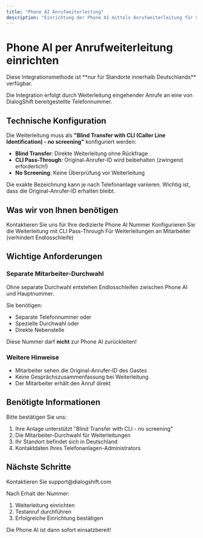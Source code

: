 ```yaml
---
title: "Phone AI Anrufweiterleitung"
description: "Einrichtung der Phone AI mittels Anrufweiterleitung für Standorte in Deutschland"
---
```


# Phone AI per Anrufweiterleitung einrichten

<Warning>
  Diese Integrationsmethode ist **nur für Standorte innerhalb Deutschlands** verfügbar.
</Warning>

Die Integration erfolgt durch Weiterleitung eingehender Anrufe an eine von DialogShift bereitgestellte Telefonnummer.

## Technische Konfiguration

Die Weiterleitung muss als **"Blind Transfer with CLI (Caller Line Identification) - no screening"** konfiguriert werden:

- **Blind Transfer**: Direkte Weiterleitung ohne Rückfrage
- **CLI Pass-Through**: Original-Anrufer-ID wird beibehalten (zwingend erforderlich!)
- **No Screening**: Keine Überprüfung vor Weiterleitung

<Note>
  Die exakte Bezeichnung kann je nach Telefonanlage variieren. Wichtig ist, dass die Original-Anrufer-ID erhalten bleibt.
</Note>

## Was wir von Ihnen benötigen

<Steps>
  <Step title="Phone AI Nummer anfordern">
    Kontaktieren Sie uns für Ihre dedizierte Phone AI Nummer
  </Step>
  <Step title="Anrufweiterleitung einrichten">
    Konfigurieren Sie die Weiterleitung mit CLI Pass-Through
  </Step>
  <Step title="Separate Durchwahl bereitstellen">
    Für Weiterleitungen an Mitarbeiter (verhindert Endlosschleife)
  </Step>
</Steps>

## Wichtige Anforderungen

### Separate Mitarbeiter-Durchwahl

<Warning>
  Ohne separate Durchwahl entstehen Endlosschleifen zwischen Phone AI und Hauptnummer.
</Warning>

Sie benötigen:
- Separate Telefonnummer oder
- Spezielle Durchwahl oder
- Direkte Nebenstelle

Diese Nummer darf **nicht** zur Phone AI zurückleiten!

### Weitere Hinweise

- Mitarbeiter sehen die Original-Anrufer-ID des Gastes
- Keine Gesprächszusammenfassung bei Weiterleitung
- Der Mitarbeiter erhält den Anruf direkt

## Benötigte Informationen

Bitte bestätigen Sie uns:
1. Ihre Anlage unterstützt "Blind Transfer with CLI - no screening"
2. Die Mitarbeiter-Durchwahl für Weiterleitungen
3. Ihr Standort befindet sich in Deutschland
4. Kontaktdaten Ihres Telefonanlagen-Administrators

## Nächste Schritte

<Card title="Phone AI Nummer anfordern" icon="phone" href="mailto:support@dialogshift.com">
  Kontaktieren Sie support@dialogshift.com
</Card>

Nach Erhalt der Nummer:
1. Weiterleitung einrichten
2. Testanruf durchführen
3. Erfolgreiche Einrichtung bestätigen

Die Phone AI ist dann sofort einsatzbereit! 